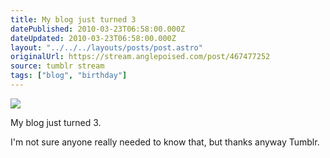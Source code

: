 ```yaml
---
title: My blog just turned 3
datePublished: 2010-03-23T06:58:00.000Z
dateUpdated: 2010-03-23T06:58:00.000Z
layout: "../../../layouts/posts/post.astro"
originalUrl: https://stream.anglepoised.com/post/467477252
source: tumblr stream
tags: ["blog", "birthday"]
---
```


![](/images/notes/467477252.png)

My blog just turned 3.

I'm not sure anyone really needed to know that, but thanks anyway Tumblr.
